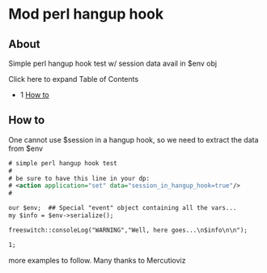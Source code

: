 
# Mod perl hangup hook 

 

## About

Simple perl hangup hook test w/ session data avail in $env obj

Click here to expand Table of Contents

* 1 [How to](#how-to)

## How to

One cannot use $session in a hangup hook, so we need to extract the data from $env

```xml
# simple perl hangup hook test             
#                                          
# be sure to have this line in your dp:    
# <action application="set" data="session_in_hangup_hook=true"/>
#

our $env;  ## Special "event" object containing all the vars...
my $info = $env->serialize();

freeswitch::consoleLog("WARNING","Well, here goes...\n$info\n\n");

1;
```

more examples to follow. Many thanks to Mercutioviz



